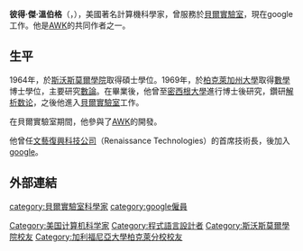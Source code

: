 {{BLP unsourced|time=2011-10-15T09:45:05+00:00}}
{{expand|time=2011-10-15T09:45:05+00:00}}
'''彼得·傑·溫伯格'''（{{lang-en|Peter Jay Weinberger}}，{{bd|1942年|8月6日|||catIdx=Weinberger, Peter J.}}），美國著名計算機科學家，曾服務於[[貝爾實驗室|貝爾實驗室]]，現在google工作。他是[[AWK|AWK]]的共同作者之一。
==生平==
1964年，於[[斯沃斯莫爾學院|斯沃斯莫爾學院]]取得碩士學位。1969年，於[[柏克萊加州大學|柏克萊加州大學]]取得[[數學|數學]]博士學位，主要研究[[數論|數論]]。在畢業後，他曾至[[密西根大學|密西根大學]]進行博士後研究，鑽研[[解析数论|解析数论]]，之後他進入[[貝爾實驗室|貝爾實驗室]]工作。

在貝爾實驗室期間，他參與了[[AWK|AWK]]的開發。

他曾任[[文藝復興科技公司|文藝復興科技公司]]（Renaissance Technologies）的首席技術長，後加入[[google|google]]。

==外部連結==
{{Authority control}}
{{DEFAULTSORT:Weinberger, Peter J.}}
[[Category:美国计算机科学家|Category:美国计算机科学家]]
[[category:貝爾實驗室科學家|category:貝爾實驗室科學家]]
[[category:google僱員|category:google僱員]]
[[Category:程式語言設計者|Category:程式語言設計者]]
[[Category:斯沃斯莫爾學院校友|Category:斯沃斯莫爾學院校友]]
[[Category:加利福尼亞大學柏克萊分校校友|Category:加利福尼亞大學柏克萊分校校友]]